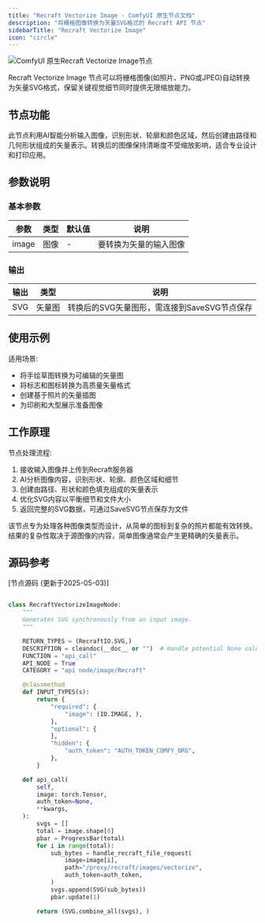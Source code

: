 ```yaml
---
title: "Recraft Vectorize Image - ComfyUI 原生节点文档"
description: "将栅格图像转换为矢量SVG格式的 Recraft API 节点"
sidebarTitle: "Recraft Vectorize Image"
icon: "circle"
---
```


![ComfyUI 原生Recraft Vectorize Image节点](/images/built-in-nodes/api_nodes/recraft/recraft-vectorize-image.jpg)

Recraft Vectorize Image 节点可以将栅格图像(如照片、PNG或JPEG)自动转换为矢量SVG格式，保留关键视觉细节同时提供无限缩放能力。

## 节点功能

此节点利用AI智能分析输入图像，识别形状、轮廓和颜色区域，然后创建由路径和几何形状组成的矢量表示。转换后的图像保持清晰度不受缩放影响，适合专业设计和打印应用。

## 参数说明

### 基本参数

| 参数 | 类型 | 默认值 | 说明 |
|-----|-----|-------|------|
| image | 图像 | - | 要转换为矢量的输入图像 |

### 输出

| 输出 | 类型 | 说明 |
|-----|-----|------|
| SVG | 矢量图 | 转换后的SVG矢量图形，需连接到SaveSVG节点保存 |

## 使用示例

适用场景:

- 将手绘草图转换为可编辑的矢量图
- 将标志和图标转换为高质量矢量格式
- 创建基于照片的矢量插图
- 为印刷和大型展示准备图像

## 工作原理

节点处理流程:

1. 接收输入图像并上传到Recraft服务器
2. AI分析图像内容，识别形状、轮廓、颜色区域和细节
3. 创建由路径、形状和颜色填充组成的矢量表示
4. 优化SVG内容以平衡细节和文件大小
5. 返回完整的SVG数据，可通过SaveSVG节点保存为文件

该节点专为处理各种图像类型而设计，从简单的图标到复杂的照片都能有效转换。结果的复杂性取决于源图像的内容，简单图像通常会产生更精确的矢量表示。

## 源码参考

[节点源码 (更新于2025-05-03)] 

```python

class RecraftVectorizeImageNode:
    """
    Generates SVG synchronously from an input image.
    """

    RETURN_TYPES = (RecraftIO.SVG,)
    DESCRIPTION = cleandoc(__doc__ or "")  # Handle potential None value
    FUNCTION = "api_call"
    API_NODE = True
    CATEGORY = "api node/image/Recraft"

    @classmethod
    def INPUT_TYPES(s):
        return {
            "required": {
                "image": (IO.IMAGE, ),
            },
            "optional": {
            },
            "hidden": {
                "auth_token": "AUTH_TOKEN_COMFY_ORG",
            },
        }

    def api_call(
        self,
        image: torch.Tensor,
        auth_token=None,
        **kwargs,
    ):
        svgs = []
        total = image.shape[0]
        pbar = ProgressBar(total)
        for i in range(total):
            sub_bytes = handle_recraft_file_request(
                image=image[i],
                path="/proxy/recraft/images/vectorize",
                auth_token=auth_token,
            )
            svgs.append(SVG(sub_bytes))
            pbar.update(1)

        return (SVG.combine_all(svgs), )

```

